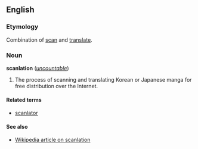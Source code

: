 ==English==
===Etymology===
Combination of [[scan]] and [[translate]].

===Noun===
'''scanlation''' (''[[uncountable]]'')

# The process of scanning and translating Korean or Japanese manga for free distribution over the Internet.

====Related terms====
*[[scanlator]]

====See also====
*[[w:Scanlation|Wikipedia article on scanlation]]